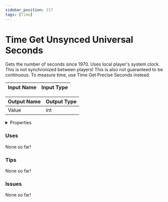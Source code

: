 ```yaml
---
sidebar_position: 217
tags: [Time]
---
```


# Time Get Unsynced Universal Seconds

Gets the number of seconds since 1970. Uses local player's system clock. This is not synchronized between players! This is also not guaranteed to be continuous. To measure time, use Time Get Precise Seconds instead.




<EsbSvg />

| Input Name | Input Type |
|-----------|-----------|

| Output Name | Output Type |
|-----------|-----------|
| Value | int |


<details>
  <summary>Properties</summary>
  <div>
    <div>
    <table>
      <thead>
        <tr>
          <th>Is beta required?</th>
          <th>❌</th>
        </tr>
        <tr>
          <th>Is this chip a trolling risk?</th>
          <th>❌</th>
        </tr>
        <tr>
          <th>Chip UUID</th>
          <th>d46f6fdc-480c-41e6-9a27-87fadb0ab0fc</th>
        </tr>
      </thead>
    </table>
    </div>
  </div>
</details>

### Uses

None so far!

### Tips

None so far!

### Issues

None so far!